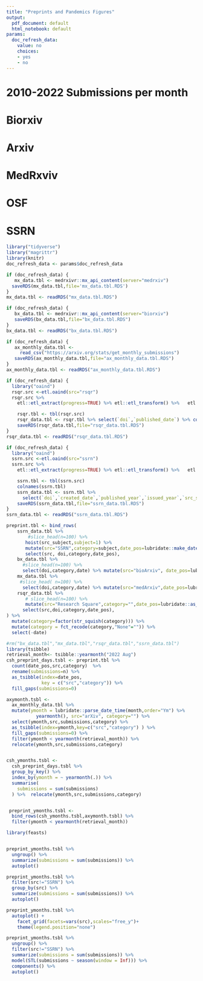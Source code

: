 ```yaml
---
title: "Preprints and Pandemics Figures"
output:
  pdf_document: default
  html_notebook: default
params:
  doc_refresh_data:
    value: no
    choices:
    - yes
    - no
---
```



# 2010-2022 Submissions per month
# Biorxiv
# Arxiv
# MedRxviv
# OSF 
# SSRN

```r
library("tidyverse")
library("magrittr")
library(knitr)
doc_refresh_data <- params$doc_refresh_data
```
```r
if (doc_refresh_data) {
   mx_data.tbl <- medrxivr::mx_api_content(server="medrxiv")
  saveRDS(mx_data.tbl,file='mx_data.tbl.RDS')
}
mx_data.tbl <- readRDS("mx_data.tbl.RDS")
```
```r
if (doc_refresh_data) {
   bx_data.tbl <- medrxivr::mx_api_content(server="biorxiv")
   saveRDS(bx_data.tbl,file="bx_data.tbl.RDS")
}
bx_data.tbl <- readRDS("bx_data.tbl.RDS")
```
```r
if (doc_refresh_data) {
   ax_monthly_data.tbl <- 
     read_csv("https://arxiv.org/stats/get_monthly_submissions")
   saveRDS(ax_monthly_data.tbl,file="ax_monthly_data.tbl.RDS")
}
ax_monthly_data.tbl <- readRDS("ax_monthly_data.tbl.RDS")
```
```r
if (doc_refresh_data) {
  library("oaind")
  rsqr.src <-etl.oaind(src="rsqr") 
  rsqr.src %>%   
    etl::etl_extract(progress=TRUE) %>% etl::etl_transform() %>%   etl::etl_load()

    rsqr.tbl <- tbl(rsqr.src) 
    rsqr_data.tbl <- rsqr.tbl %>% select(`doi`,`published_date`) %>% collect()
    saveRDS(rsqr_data.tbl,file="rsqr_data.tbl.RDS")
}
rsqr_data.tbl <- readRDS("rsqr_data.tbl.RDS")
```
```r
if (doc_refresh_data) {
  library("oaind")
  ssrn.src <-etl.oaind(src="ssrn") 
  ssrn.src %>%   
    etl::etl_extract(progress=TRUE) %>% etl::etl_transform() %>%   etl::etl_load()

    ssrn.tbl <- tbl(ssrn.src) 
    colnames(ssrn.tbl)
    ssrn_data.tbl <- ssrn.tbl %>% 
      select(`doi`,`created_date`,`published_year`,`issued_year`,`src_subject`) %>% collect()
    saveRDS(ssrn_data.tbl,file="ssrn_data.tbl.RDS")
}
ssrn_data.tbl <- readRDS("ssrn_data.tbl.RDS")
```
```r
preprint.tbl <- bind_rows(
    ssrn_data.tbl %>% 
        #slice_head(n=100) %>%
       hoist(src_subject,subject=1) %>% 
       mutate(src="SSRN",category=subject,date_pos=lubridate::make_date(year=`issued_year`)) %>%
       select(src, doi,category,date_pos),
    bx_data.tbl %>% 
      #slice_head(n=100) %>%
      select(doi,category,date) %>% mutate(src="bioArxiv", date_pos=lubridate::as_date(`date`)),
    mx_data.tbl %>% 
     #slice_head( n=100) %>%
      select(doi,category,date) %>% mutate(src="medArxiv",date_pos=lubridate::as_date(`date`)),
    rsqr_data.tbl %>% 
       # slice_head(n=100) %>%
       mutate(src="Research Square",category="",date_pos=lubridate::as_date(`published_date`)) %>%
      select(src,doi,category,date_pos),
) %>%
  mutate(category=factor(str_squish(category))) %>% 
  mutate(category = fct_recode(category,"None"="")) %>%
  select(-date)
```

```r
#rm("bx_data.tbl","mx_data.tbl","rsqr_data.tbl","ssrn_data.tbl")
library(tsibble)
retrieval_month<- tsibble::yearmonth("2022 Aug")
csh_preprint_days.tsbl <- preprint.tbl %>% 
  count(date_pos,src,category)  %>%
  rename(submissions=n) %>% 
  as_tsibble(index=date_pos,
             key = c("src","category")) %>% 
  fill_gaps(submissions=0)

axymonth.tsbl <- 
  ax_monthly_data.tbl %>% 
  mutate(ymonth = lubridate::parse_date_time(month,order="Ym") %>% 
           yearmonth(), src="arXiv", category="") %>%
  select(ymonth,src,submissions,category) %>%
  as_tsibble(index=ymonth,key=c("src","category") ) %>%
  fill_gaps(submissions=0) %>%
  filter(ymonth < yearmonth(retrieval_month)) %>%
  relocate(ymonth,src,submissions,category)


csh_ymonths.tsbl <- 
  csh_preprint_days.tsbl %>%
  group_by_key() %>%
  index_by(ymonth = ~ yearmonth(.)) %>%
  summarise(
    submissions = sum(submissions)
  ) %>%  relocate(ymonth,src,submissions,category)


 preprint_ymonths.tsbl <- 
  bind_rows(csh_ymonths.tsbl,axymonth.tsbl) %>%
  filter(ymonth < yearmonth(retrieval_month))

```

```r
library(feasts)


preprint_ymonths.tsbl %>%
  ungroup() %>%
  summarize(submissions = sum(submissions)) %>%
  autoplot() 

preprint_ymonths.tsbl %>% 
  filter(src!="SSRN") %>%
  group_by(src) %>%
  summarize(submissions = sum(submissions)) %>%
  autoplot()

preprint_ymonths.tsbl %>% 
  autoplot() +
    facet_grid(facets=vars(src),scales="free_y")+
    theme(legend.position="none") 

preprint_ymonths.tsbl %>%
  ungroup() %>%
  filter(src!="SSRN") %>%
  summarize(submissions = sum(submissions)) %>%
  model(STL(submissions ~ season(window = Inf))) %>% 
  components() %>%
  autoplot()
```


